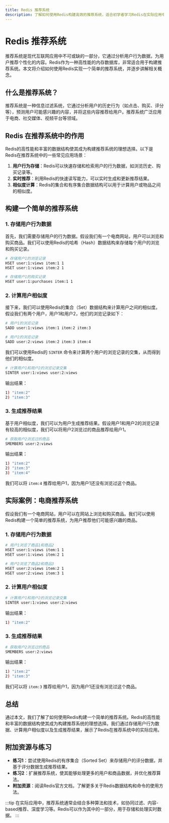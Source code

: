 ```yaml
---
title: Redis 推荐系统
description: 了解如何使用Redis构建高效的推荐系统，适合初学者学习Redis在实际应用中的使用场景。
---
```


# Redis 推荐系统

推荐系统是现代互联网应用中不可或缺的一部分，它通过分析用户行为数据，为用户推荐个性化的内容。Redis作为一种高性能的内存数据库，非常适合用于构建推荐系统。本文将介绍如何使用Redis实现一个简单的推荐系统，并逐步讲解相关概念。

## 什么是推荐系统？

推荐系统是一种信息过滤系统，它通过分析用户的历史行为（如点击、购买、评分等），预测用户可能感兴趣的内容，并将这些内容推荐给用户。推荐系统广泛应用于电商、社交媒体、视频平台等领域。

## Redis 在推荐系统中的作用

Redis的高性能和丰富的数据结构使其成为构建推荐系统的理想选择。以下是Redis在推荐系统中的一些常见应用场景：

1. **用户行为存储**：Redis可以快速存储和检索用户的行为数据，如浏览历史、购买记录等。
2. **实时推荐**：利用Redis的快速读写能力，可以实时生成和更新推荐结果。
3. **相似度计算**：Redis的集合和有序集合数据结构可以用于计算用户或物品之间的相似度。

## 构建一个简单的推荐系统

### 1. 存储用户行为数据

首先，我们需要存储用户的行为数据。假设我们有一个电商网站，用户可以浏览和购买商品。我们可以使用Redis的哈希（Hash）数据结构来存储每个用户的浏览和购买记录。

```bash
# 存储用户1的浏览记录
HSET user:1:views item:1 1
HSET user:1:views item:2 1

# 存储用户1的购买记录
HSET user:1:purchases item:1 1
```

### 2. 计算用户相似度

接下来，我们可以使用Redis的集合（Set）数据结构来计算用户之间的相似度。假设我们有两个用户，用户1和用户2，他们的浏览记录如下：

```bash
# 用户1的浏览记录
SADD user:1:views item:1 item:2 item:3

# 用户2的浏览记录
SADD user:2:views item:2 item:3 item:4
```

我们可以使用Redis的 `SINTER` 命令来计算两个用户的浏览记录的交集，从而得到他们的相似度。

```bash
# 计算用户1和用户2的浏览记录交集
SINTER user:1:views user:2:views
```

输出结果：

```bash
1) "item:2"
2) "item:3"
```

### 3. 生成推荐结果

基于用户相似度，我们可以为用户生成推荐结果。假设用户1和用户2的浏览记录有较高的相似度，我们可以将用户2浏览过的商品推荐给用户1。

```bash
# 获取用户2浏览过的商品
SMEMBERS user:2:views
```

输出结果：

```bash
1) "item:2"
2) "item:3"
3) "item:4"
```

我们可以将 `item:4` 推荐给用户1，因为用户1还没有浏览过这个商品。

## 实际案例：电商推荐系统

假设我们有一个电商网站，用户可以在网站上浏览和购买商品。我们可以使用Redis构建一个简单的推荐系统，为用户推荐他们可能感兴趣的商品。

### 1. 存储用户行为数据

```bash
# 用户1浏览了商品1和商品2
HSET user:1:views item:1 1
HSET user:1:views item:2 1

# 用户2浏览了商品2和商品3
HSET user:2:views item:2 1
HSET user:2:views item:3 1
```

### 2. 计算用户相似度

```bash
# 计算用户1和用户2的浏览记录交集
SINTER user:1:views user:2:views
```

输出结果：

```bash
1) "item:2"
```

### 3. 生成推荐结果

```bash
# 获取用户2浏览过的商品
SMEMBERS user:2:views
```

输出结果：

```bash
1) "item:2"
2) "item:3"
```

我们可以将 `item:3` 推荐给用户1，因为用户1还没有浏览过这个商品。

## 总结

通过本文，我们了解了如何使用Redis构建一个简单的推荐系统。Redis的高性能和丰富的数据结构使其成为构建推荐系统的理想选择。我们通过存储用户行为数据、计算用户相似度以及生成推荐结果，展示了Redis在推荐系统中的实际应用。

## 附加资源与练习

- **练习1**：尝试使用Redis的有序集合（Sorted Set）来存储用户的评分数据，并基于评分数据生成推荐结果。
- **练习2**：扩展推荐系统，使其能够处理更多的用户和商品数据，并优化推荐算法。
- **附加资源**：阅读Redis官方文档，了解更多关于Redis数据结构和命令的使用方法。

:::tip
在实际应用中，推荐系统通常会结合多种算法和技术，如协同过滤、内容-based推荐、深度学习等。Redis可以作为其中的一部分，用于存储和处理实时数据。
:::
